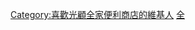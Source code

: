 {{Userbox
  |border-c = #00a041
  |border-s = 1
  |id-c     = #ffffff
  |id-s     = 11
  |id-fc    = #000000
  |info-c   = #008cd6
  |info-s   = 9
  |info-fc  = #ffffff
  |id       = 
[[File:FamilyMart Logo (2016-).svg|90px]]
  |info     = 這個用戶喜愛吃'''[[全家便利商店]]'''的麵包／霜淇淋。
}}
<includeonly>[[Category:喜歡光顧全家便利商店的維基人]]</includeonly>
<noinclude>[[Category:飲食用户框模板|全]]</noinclude>
